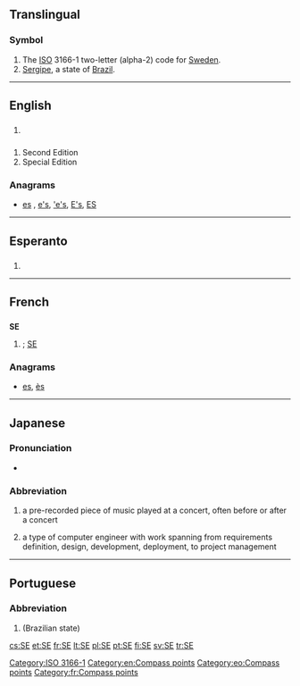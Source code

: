 {{also|Appendix:Variations of "se"}}
==Translingual==

===Symbol===
{{head|mul|symbol}}

# The [[ISO]] 3166-1 two-letter (alpha-2) code for [[Sweden]].
# [[Sergipe]], a state of [[Brazil]].

[[Category:ISO 3166-1]]
----

==English==

==={{abbreviation}}===
{{en-abbr}}

# {{abbreviation of|southeast}}

==={{initialism}}===
{{en-initialism}}

# Second Edition
# Special Edition

===Anagrams===
* [[es#English|es]] , [[e's#English|e's]], [['e's#English|'e's]], [[E's#English|E's]], [[ES#English|ES]]

[[Category:en:Compass points]]

----

==Esperanto==

==={{abbreviation|eo}}===
{{head|eo|abbreviation}}

# {{abbreviation of|sudeosto||southeast|lang=eo}}

[[Category:eo:Compass points]]
----

==French==

==={{abbreviation|lang=fr}}===
'''SE'''

# {{abbreviation of|sud-est|lang=fr|nodot=1}}; [[#English|SE]]

===Anagrams===
* [[es#French|es]], [[ès#French|ès]]

[[Category:fr:Compass points]]

----

==Japanese==

===Pronunciation===
* {{IPA|/esuiː/|lang=ja}}

===Abbreviation===
{{head|ja|abbreviation}}

# {{abbreviation of|サウンドエフェクト|lang=ja}} a pre-recorded piece of music played at a concert, often before or after a concert
# {{abbreviation of|システムエンジニア|lang=ja}} a type of computer engineer with work spanning from requirements definition, design, development, deployment, to project management

----

==Portuguese==

===Abbreviation===
{{head|pt|abbreviation}}

# {{abbreviation of|Sergipe|lang=pt}} (Brazilian state)

[[cs:SE]]
[[et:SE]]
[[fr:SE]]
[[lt:SE]]
[[pl:SE]]
[[pt:SE]]
[[fi:SE]]
[[sv:SE]]
[[tr:SE]]
